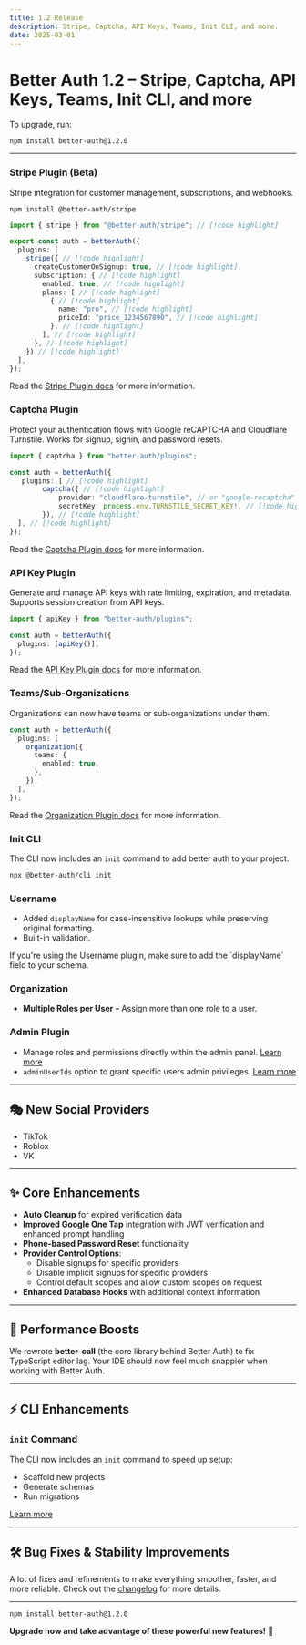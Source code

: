 ```yaml
---
title: 1.2 Release
description: Stripe, Captcha, API Keys, Teams, Init CLI, and more.
date: 2025-03-01
---
```


# Better Auth 1.2 – Stripe, Captcha, API Keys, Teams, Init CLI, and more

To upgrade, run:

```package-install 
npm install better-auth@1.2.0
```

---

### **Stripe Plugin (Beta)**
Stripe integration for customer management, subscriptions, and webhooks.

```package-install
npm install @better-auth/stripe
```

```ts title="auth.ts"
import { stripe } from "@better-auth/stripe"; // [!code highlight]

export const auth = betterAuth({
  plugins: [
    stripe({ // [!code highlight]
      createCustomerOnSignup: true, // [!code highlight]
      subscription: { // [!code highlight]
        enabled: true, // [!code highlight]
        plans: [ // [!code highlight]
          { // [!code highlight]
            name: "pro", // [!code highlight]
            priceId: "price_1234567890", // [!code highlight]
          }, // [!code highlight]
        ], // [!code highlight]
      }, // [!code highlight]
    }) // [!code highlight]
  ],
}); 
```

Read the [Stripe Plugin docs](/docs/plugins/stripe) for more information.

### **Captcha Plugin**
Protect your authentication flows with Google reCAPTCHA and Cloudflare Turnstile. Works for signup, signin, and password resets. 

```ts title="auth.ts"
import { captcha } from "better-auth/plugins";

const auth = betterAuth({
   plugins: [ // [!code highlight]
        captcha({ // [!code highlight]
            provider: "cloudflare-turnstile", // or "google-recaptcha" // [!code highlight]
            secretKey: process.env.TURNSTILE_SECRET_KEY!, // [!code highlight]
        }), // [!code highlight]
  ], // [!code highlight]
});
``` 

Read the [Captcha Plugin docs](/docs/plugins/captcha) for more information.

### **API Key Plugin**
Generate and manage API keys with rate limiting, expiration, and metadata. Supports session creation from API keys.

```ts title="auth.ts"
import { apiKey } from "better-auth/plugins";

const auth = betterAuth({
  plugins: [apiKey()],
});
```

Read the [API Key Plugin docs](/docs/plugins/api-key) for more information.

### **Teams/Sub-Organizations**

Organizations can now have teams or sub-organizations under them.

```ts title="auth.ts"
const auth = betterAuth({
  plugins: [
    organization({
      teams: {
        enabled: true,
      },
    }),
  ],
});
```

Read the [Organization Plugin docs](/docs/plugins/organization#teams) for more information.

### **Init CLI**
The CLI now includes an `init` command to add better auth to your project. 

```bash title="terminal"
npx @better-auth/cli init
```

### **Username**
- Added `displayName` for case-insensitive lookups while preserving original formatting.
- Built-in validation.

<Callout type="info">
If you're using the Username plugin, make sure to add the `displayName` field to your schema.
</Callout>

### **Organization**
- **Multiple Roles per User** – Assign more than one role to a user.

### **Admin Plugin**
- Manage roles and permissions directly within the admin panel. [Learn more](/docs/plugins/admin)
- `adminUserIds` option to grant specific users admin privileges. [Learn more](/docs/plugins/admin#usage)
---

## 🎭 New Social Providers
- TikTok
- Roblox
- VK

---

## ✨ Core Enhancements

- **Auto Cleanup** for expired verification data
- **Improved Google One Tap** integration with JWT verification and enhanced prompt handling
- **Phone-based Password Reset** functionality
- **Provider Control Options**:
  - Disable signups for specific providers
  - Disable implicit signups for specific providers
  - Control default scopes and allow custom scopes on request
- **Enhanced Database Hooks** with additional context information

---

## 🚀 Performance Boosts
We rewrote **better-call** (the core library behind Better Auth) to fix TypeScript editor lag. Your IDE should now feel much snappier when working with Better Auth.

---

## ⚡ CLI Enhancements

### **`init` Command**
The CLI now includes an `init` command to speed up setup:
- Scaffold new projects
- Generate schemas
- Run migrations

[Learn more](/docs/concepts/cli)

---

## 🛠 Bug Fixes & Stability Improvements
A lot of fixes and refinements to make everything smoother, faster, and more reliable. Check out the [changelog](https://github.com/better-auth/better-auth/releases/tag/v1.2.0) for more details.

---

```package-install
npm install better-auth@1.2.0
```

**Upgrade now and take advantage of these powerful new features!** 🚀
